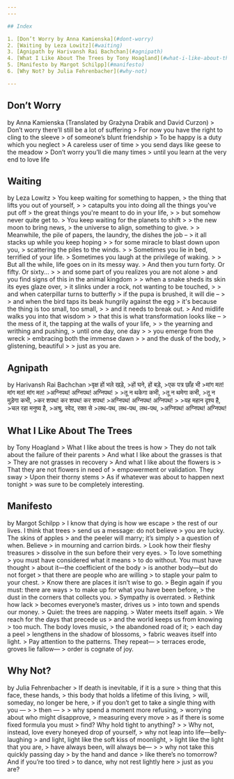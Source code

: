 ```yaml
---
---

## Index

1. [Don’t Worry by Anna Kamienska](#dont-worry)
2. [Waiting by Leza Lowitz](#waiting)
3. [Agnipath by Harivansh Rai Bachchan](#agnipath)
4. [What I Like About The Trees by Tony Hoagland](#what-i-like-about-the-trees)
5. [Manifesto by Margot Schilpp](#manifesto)
6. [Why Not? by Julia Fehrenbacher](#why-not)

---
```


## Don’t Worry

<PoetryAuthor>
by Anna Kamienska (Translated by Grażyna Drabik and David Curzon)
</PoetryAuthor>

<Poetry>
> Don’t worry there’ll still be a lot of suffering
> For now you have the right to cling to the sleeve
> of someone’s blunt friendship
> To be happy is a duty which you neglect
> A careless user of time
> you send days like geese to the meadow
> Don’t worry you’ll die many times
> until you learn at the very end to love life
</Poetry>


## Waiting

<PoetryAuthor>
by Leza Lowitz
</PoetryAuthor>

<Poetry>
> You keep waiting for something to happen,
> the thing that lifts you out of yourself,
>
> catapults you into doing all the things you've put off
> the great things you're meant to do in your life,
>
> but somehow never quite get to.
> You keep waiting for the planets to shift
>
> the new moon to bring news,
> the universe to align, something to give.
>
> Meanwhile, the pile of papers, the laundry, the dishes the job –
> it all stacks up while you keep hoping
>
> for some miracle to blast down upon you,
> scattering the piles to the winds.
>
> Sometimes you lie in bed, terrified of your life.
> Sometimes you laugh at the privilege of waking.
>
> But all the while, life goes on in its messy way.
> And then you turn forty. Or fifty. Or sixty...
>
> and some part of you realizes you are not alone
> and you find signs of this in the animal kingdom
>
> when a snake sheds its skin its eyes glaze over,
> it slinks under a rock, not wanting to be touched,
>
> and when caterpillar turns to butterfly
> if the pupa is brushed, it will die –
>
> and when the bird taps its beak hungrily against the egg
> it's because the thing is too small, too small,
>
> and it needs to break out.
> And midlife walks you into that wisdom
>
> that this is what transformation looks like –
> the mess of it, the tapping at the walls of your life,
>
> the yearning and writhing and pushing,
> until one day, one day
>
> you emerge from the wreck
> embracing both the immense dawn
>
> and the dusk of the body,
> glistening, beautiful
>
> just as you are.
</Poetry>

## Agnipath

<PoetryAuthor>
by Harivansh Rai Bachchan
</PoetryAuthor>

<Poetry>
>वृक्ष हों भले खड़े,
>हों घने, हों बड़े,
>एक पत्र छाँह भी
>मांग मत! मांग मत! मांग मत!
>अग्निपथ! अग्निपथ! अग्निपथ!
>
>तू न थकेगा कभी,
>तू न थमेगा कभी,
>तू न मुड़ेगा कभी,
>कर शपथ! कर शपथ! कर शपथ!
>अग्निपथ! अग्निपथ! अग्निपथ!
>
>यह महान दृश्य है,
>चल रहा मनुष्य है,
>अश्रु, स्वेद, रक्त से
>लथ-पथ, लथ-पथ, लथ-पथ,
>अग्निपथ! अग्निपथ! अग्निपथ!
</Poetry>

## What I Like About The Trees

<PoetryAuthor>
by Tony Hoagland
</PoetryAuthor>

<Poetry>
> What I like about the trees is how
> They do not talk about the failure of their parents
> And what I like about the grasses is that
> They are not grasses in recovery
> And what I like about the flowers is
> That they are not flowers in need of
> empowerment or validation. They sway
> Upon their thorny stems
> As if whatever was about to happen next tonight
> was sure to be completely interesting.
</Poetry>

## Manifesto

<PoetryAuthor>
by Margot Schilpp
</PoetryAuthor>

<Poetry>
> I know that dying is how we escape
> the rest of our lives. I think that trees
> send us a message: do not believe
> you are lucky. The skins of apples
> and the peeler will marry; it’s simply
> a question of when. Believe
> in mourning and carrion birds.
> Look how their fleshy treasures
> dissolve in the sun before their very eyes.
> To love something
> you must have considered what it means
> to do without. You must have thought
> about it—the coefficient of the body
> is another body—but do not forget
> that there are people who are willing
> to staple your palm to your chest.
> Know there are places it isn’t wise to go.
> Begin again if you must: there are ways
> to make up for what you have been before,
> the dust in the corners that collects you.
> Sympathy is overrated.
> Rethink how lack
> becomes everyone’s master, drives us
> into town and spends our money.
> Quiet: the trees are napping.
> Water meets itself again.
> We reach for the days that precede us
> and the world keeps us from knowing
> too much. The body loves music,
> the abandoned road of it;
> each day a peel
> lengthens in the shadow of blossoms,
> fabric weaves itself into light.
> Pay attention to the patterns. They repeat—
> terraces erode, groves lie fallow—
> order is cognate of joy.
</Poetry>

## Why Not?

<PoetryAuthor>
by Julia Fehrenbacher
</PoetryAuthor>

<Poetry>
> If death is inevitable, if it is a sure
> thing that this face, these hands,
> this body that holds a lifetime of this living,
> will, someday, no longer be here,
> if you don’t get to take a single thing with you —
>
> then —
>
> why spend a moment more refusing,
> worrying about who might disapprove,
> measuring every move
> as if there is some fixed formula you must
> find? Why hold tight to anything?
>
> Why not, instead, love every honeyed drop of yourself,
> why not leap into life—belly-laughing
> and light, light like the soft kiss of moonlight,
> light like the light that you are,
> have always been, will always be—
>
> why not take this quickly passing day
> by the hand and dance
> like there’s no tomorrow? And if you’re too tired
> to dance, why not rest lightly here
> just as you are?
</Poetry>
